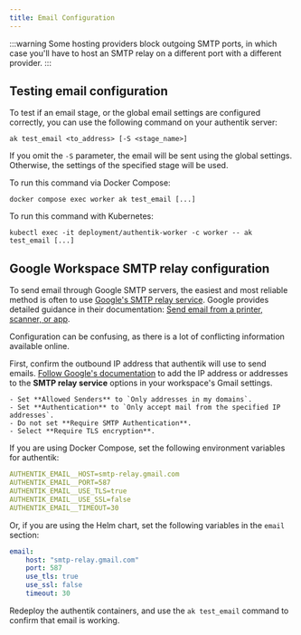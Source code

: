 ```yaml
---
title: Email Configuration
---
```


:::warning
Some hosting providers block outgoing SMTP ports, in which case you'll have to host an SMTP relay on a different port with a different provider.
:::

## Testing email configuration

To test if an email stage, or the global email settings are configured correctly, you can use the following command on your authentik server:

```shell
ak test_email <to_address> [-S <stage_name>]
```

If you omit the `-S` parameter, the email will be sent using the global settings. Otherwise, the settings of the specified stage will be used.

To run this command via Docker Compose:

```shell
docker compose exec worker ak test_email [...]
```

To run this command with Kubernetes:

```shell
kubectl exec -it deployment/authentik-worker -c worker -- ak test_email [...]
```

## Google Workspace SMTP relay configuration

To send email through Google SMTP servers, the easiest and most reliable method is often to use [Google's SMTP relay service](https://support.google.com/a/answer/2956491). Google provides detailed guidance in their documentation: [Send email from a printer, scanner, or app](https://support.google.com/a/answer/176600?hl=en).

Configuration can be confusing, as there is a lot of conflicting information available online.

First, confirm the outbound IP address that authentik will use to send emails. [Follow Google's documentation](https://support.google.com/a/answer/2956491) to add the IP address or addresses to the **SMTP relay service** options in your workspace's Gmail settings.

    - Set **Allowed Senders** to `Only addresses in my domains`.
    - Set **Authentication** to `Only accept mail from the specified IP addresses`.
    - Do not set **Require SMTP Authentication**.
    - Select **Require TLS encryption**.

If you are using Docker Compose, set the following environment variables for authentik:

```yaml
AUTHENTIK_EMAIL__HOST=smtp-relay.gmail.com
AUTHENTIK_EMAIL__PORT=587
AUTHENTIK_EMAIL__USE_TLS=true
AUTHENTIK_EMAIL__USE_SSL=false
AUTHENTIK_EMAIL__TIMEOUT=30
```

Or, if you are using the Helm chart, set the following variables in the `email` section:

```yaml
email:
    host: "smtp-relay.gmail.com"
    port: 587
    use_tls: true
    use_ssl: false
    timeout: 30
```

Redeploy the authentik containers, and use the `ak test_email` command to confirm that email is working.
